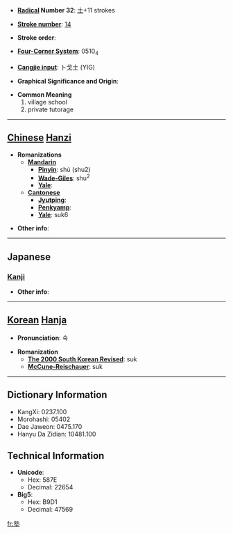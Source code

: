 * '''[[Wiktionary:Chinese radical index| Radical]] Number 32''': [[Wiktionary:Chinese radical index 土|土]]+11 strokes

* '''[[Wiktionary:Chinese total strokes index|Stroke number]]''': [[Wiktionary:Chinese total strokes index 14|14]]

* '''Stroke order''': 

* '''[[Wiktionary:Chinese four corner index|Four-Corner System]]''': 0510<sub>4</sub>

* '''[[Wiktionary:Chinese Cangjie index|Cangjie input]]''': 卜戈土 (YIG)

* '''Graphical Significance and Origin''': 

* '''Common Meaning'''
*#village school
*# private tutorage


----

== [[Chinese]] [[Hanzi]] ==

* '''Romanizations'''
** '''[[Mandarin]]'''
*** '''[[Pinyin]]''': shú (shu2)
*** '''[[Wade-Giles]]''': shu<sup>2</sup>
*** '''[[Yale]]''': 
** '''[[Cantonese]]'''
*** '''[[Jyutping]]''':
*** '''[[Penkyamp]]''': 
*** '''[[Yale]]''': suk6

* '''Other info''': 

----

==Japanese==
===[[Kanji]]===
{{kanji|on readings=[[じゅく]] (juku)
|kun readings=[[もんべや]] (mombeya), [[まなびや]] (manabiya)
}}

* '''Other info''':  

----

== [[Korean]] [[Hanja]] ==

* '''Pronunciation''': 숙

* '''Romanization'''
** '''[[The 2000 South Korean Revised Romanization|The 2000 South Korean Revised]]''': suk
** '''[[McCune-Reischauer]]''': suk

----

== Dictionary Information ==

* KangXi: 0237.100
* Morohashi: 05402
* Dae Jaweon: 0475.170
* Hanyu Da Zidian: 10481.100

== Technical Information ==

* '''Unicode''':
** Hex: 587E
** Decimal: 22654
* '''Big5''':
** Hex: B9D1
** Decimal: 47569

[[fr:塾]]